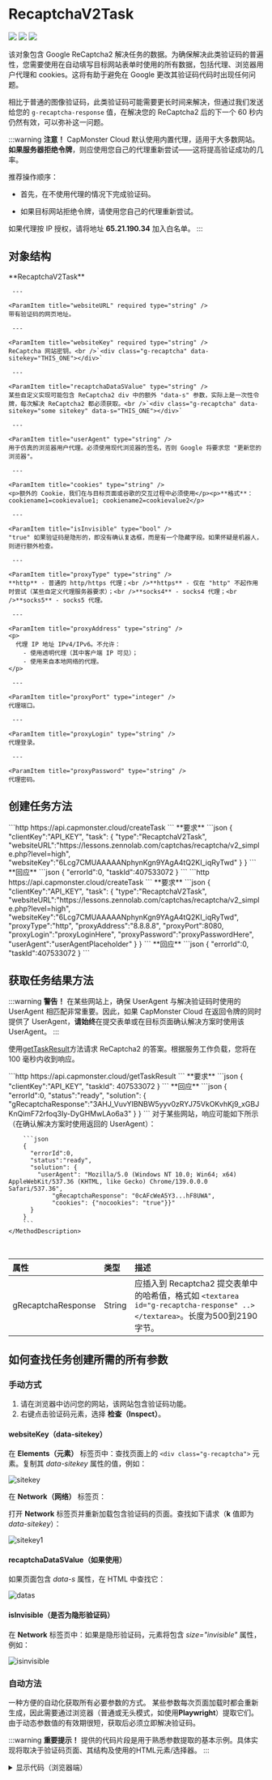 ﻿---
sidebar_position: 0
sidebar_label: RecaptchaV2
---



# RecaptchaV2Task

<PriceBlockWrap>
  <PriceBlock title="RecaptchaV2Task" captchaId="rc2"/>
</PriceBlockWrap>

![](./images/no-captcha/recaptchaV2.png) ![](./images/no-captcha/recaptchaV2_1.png) ![](./images/no-captcha/recaptchaV2_2.png)

该对象包含 Google ReCaptcha2 解决任务的数据。为确保解决此类验证码的普遍性，您需要使用在自动填写目标网站表单时使用的所有数据，包括代理、浏览器用户代理和 cookies。这将有助于避免在 Google 更改其验证码代码时出现任何问题。

相比于普通的图像验证码，此类验证码可能需要更长时间来解决，但通过我们发送给您的 `g-recaptcha-response` 值，在解决您的 ReCaptcha2 后的下一个 60 秒内仍然有效，可以弥补这一问题。

<BlogLink url="https://capmonster.cloud/zh/blog/re-1/how-to-bypass-recaptcha-v2-using-capmonster-cloud"/>

:::warning **注意！**
CapMonster Cloud 默认使用内置代理，适用于大多数网站。
**如果服务器拒绝令牌**，则应使用您自己的代理重新尝试——这将提高验证成功的几率。

推荐操作顺序：

* 首先，在不使用代理的情况下完成验证码。

* 如果目标网站拒绝令牌，请使用您自己的代理重新尝试。

如果代理按 IP 授权，请将地址 **65.21.190.34** 加入白名单。
:::


## 对象结构

  <TabItem value="proxy" label="RecaptchaV2Task (使用代理)" className="bordered-panel">
    <ParamItem title="type" required type="string" />
    **RecaptchaV2Task**

     ---

    <ParamItem title="websiteURL" required type="string" />
    带有验证码的网页地址。

     ---

    <ParamItem title="websiteKey" required type="string" />
    ReCaptcha 网站密钥。<br />`<div class="g-recaptcha" data-sitekey="THIS_ONE"></div>`

     ---

    <ParamItem title="recaptchaDataSValue" type="string" />
    某些自定义实现可能包含 ReCaptcha2 div 中的额外 "data-s" 参数，实际上是一次性令牌，每次解决 ReCaptcha2 都必须获取。<br />`<div class="g-recaptcha" data-sitekey="some sitekey" data-s="THIS_ONE"></div>`

     ---

    <ParamItem title="userAgent" type="string" />
    用于仿真的浏览器用户代理。必须使用现代浏览器的签名，否则 Google 将要求您 "更新您的浏览器"。

     ---

    <ParamItem title="cookies" type="string" />
    <p>额外的 Cookie，我们在与目标页面或谷歌的交互过程中必须使用</p><p>**格式**：cookiename1=cookievalue1; cookiename2=cookievalue2</p>

     ---

    <ParamItem title="isInvisible" type="bool" />
    "true" 如果验证码是隐形的，即没有确认复选框，而是有一个隐藏字段。如果怀疑是机器人，则进行额外检查。

     ---

    <ParamItem title="proxyType" type="string" />
    **http** - 普通的 http/https 代理；<br />**https** - 仅在 "http" 不起作用时尝试（某些自定义代理服务器要求）；<br />**socks4** - socks4 代理；<br />**socks5** - socks5 代理。

     ---

    <ParamItem title="proxyAddress" type="string" />
    <p>
	  代理 IP 地址 IPv4/IPv6。不允许：
		- 使用透明代理（其中客户端 IP 可见）；
		- 使用来自本地网络的代理。
	</p>

     ---

    <ParamItem title="proxyPort" type="integer" />
    代理端口。

     ---

    <ParamItem title="proxyLogin" type="string" />
    代理登录。

     ---

    <ParamItem title="proxyPassword" type="string" />
    代理密码。

  </TabItem>  


## 创建任务方法

<Tabs className="full-width-tabs filled-tabs request-tabs" groupId="captcha-type">
  <TabItem value="proxyless" label="RecaptchaV2Task (无代理)" default className="method-panel">
    <MethodItem>
      ```http
      https://api.capmonster.cloud/createTask
      ```
    </MethodItem>
	<MethodDescription>
		**要求**
		```json
		{
		  "clientKey":"API_KEY",
		  "task": {
			"type":"RecaptchaV2Task",
			"websiteURL":"https://lessons.zennolab.com/captchas/recaptcha/v2_simple.php?level=high",
			"websiteKey":"6Lcg7CMUAAAAANphynKgn9YAgA4tQ2KI_iqRyTwd"
		  }
		}
		```
		**回应**
		```json
		{
		  "errorId":0,
		  "taskId":407533072
		}
		```
	</MethodDescription>
  </TabItem>
  <TabItem value="proxy" label="RecaptchaV2Task (使用代理)" className="method-panel">
	<MethodItem>
	  ```http
	  https://api.capmonster.cloud/createTask
	  ```
	</MethodItem>
	<MethodDescription>
		**要求**
		```json
		{
		  "clientKey":"API_KEY",
		  "task": {
			"type":"RecaptchaV2Task",
			"websiteURL":"https://lessons.zennolab.com/captchas/recaptcha/v2_simple.php?level=high",
			"websiteKey":"6Lcg7CMUAAAAANphynKgn9YAgA4tQ2KI_iqRyTwd",
			"proxyType":"http",
			"proxyAddress":"8.8.8.8",
			"proxyPort":8080,
			"proxyLogin":"proxyLoginHere",
			"proxyPassword":"proxyPasswordHere",
			"userAgent":"userAgentPlaceholder"
		  }
		}
		```
		**回应**
		```json
		{
		  "errorId":0,
		  "taskId":407533072
		}
		```
	</MethodDescription>
  </TabItem>
</Tabs>

## 获取任务结果方法

:::warning **警告！**
在某些网站上，确保 UserAgent 与解决验证码时使用的 UserAgent 相匹配非常重要。因此，如果 CapMonster Cloud 在返回令牌的同时提供了 UserAgent，**请始终**在提交表单或在目标页面确认解决方案时使用该 UserAgent。
:::

使用[getTaskResult](../api/methods/get-task-result.md)方法请求 ReCaptcha2 的答案。根据服务工作负载，您将在 100 毫秒内收到响应。

<TabItem value="proxyless" label="RecaptchaV2Task (without proxy)" default className="method-panel-full">
    <MethodItem>
		```http
		https://api.capmonster.cloud/getTaskResult
		```
    </MethodItem>
    <MethodDescription>
		**要求**
		```json
		{
		  "clientKey":"API_KEY",
		  "taskId": 407533072
		}
		```
		**回应**
		```json
		{
		  "errorId":0,
		  "status":"ready",
		  "solution": {
			"gRecaptchaResponse":"3AHJ_VuvYIBNBW5yyv0zRYJ75VkOKvhKj9_xGBJKnQimF72rfoq3Iy-DyGHMwLAo6a3"
		  }
		}
		```
    对于某些网站，响应可能如下所示（在确认解决方案时使用返回的 UserAgent）：
 
		```json
		{
		  "errorId":0,
		  "status":"ready",
		  "solution": {
			"userAgent": "Mozilla/5.0 (Windows NT 10.0; Win64; x64) AppleWebKit/537.36 (KHTML, like Gecko) Chrome/139.0.0.0 Safari/537.36", 
                "gRecaptchaResponse": "0cAFcWeA5Y3...hF8UWA", 
                "cookies": {"nocookies": "true"}}"
		  }
		}
		```
	</MethodDescription>
</TabItem>

<br />

|**属性**|**类型**|**描述**|
| :- | :- | :- |
|gRecaptchaResponse|String|应插入到 Recaptcha2 提交表单中的哈希值，格式如 `<textarea id="g-recaptcha-response" ..></textarea>`。长度为500到2190字节。|

## 如何查找任务创建所需的所有参数

### 手动方式

1. 请在浏览器中访问您的网站，该网站包含验证码功能。
2. 右键点击验证码元素，选择 **检查（Inspect）**。

#### websiteKey（data-sitekey）

在 **Elements（元素）** 标签页中：查找页面上的 `<div class="g-recaptcha">` 元素。复制其 *data-sitekey* 属性的值，例如：

![sitekey](images\no-captcha\sitekey.png)

在 **Network（网络）** 标签页：

打开 **Network** 标签页并重新加载包含验证码的页面。查找如下请求（**k** 值即为 *data-sitekey*）：

![sitekey1](images\no-captcha\sitekey1.png)

#### recaptchaDataSValue（如果使用）

如果页面包含 *data-s* 属性，在 HTML 中查找它：

![datas](images\no-captcha\data-s.png)

#### isInvisible（是否为隐形验证码）

在 **Network** 标签页中：如果是隐形验证码，元素将包含 *size="invisible"* 属性，例如：

![isinvisible](images\no-captcha\isinvisible.png)

### 自动方法

一种方便的自动化获取所有必要参数的方式。
某些参数每次页面加载时都会重新生成，因此需要通过浏览器（普通或无头模式，如使用**Playwright**）提取它们。
由于动态参数值的有效期很短，获取后必须立即解决验证码。

:::warning **重要提示！**
提供的代码片段是用于熟悉参数提取的基本示例。具体实现将取决于验证码页面、其结构及使用的HTML元素/选择器。
:::

<Tabs className="full-width-tabs filled-tabs request-tabs">
  <TabItem value="js" label="JavaScript" default className="method-panel">
    <details>
      <summary>显示代码（浏览器端）</summary>

      ```js
      (() => {
        const iframeEl = document.querySelector('iframe[src^="https://www.google.com/recaptcha/api2/anchor?"]');
        const captchaUrl = iframeEl?.getAttribute('src');

        if (captchaUrl) {
          const urlParams = new URLSearchParams(captchaUrl.split('?')[1]);
          
          const sitekey = urlParams.get('k');
          const size = urlParams.get('size');
          
          const isInvisible = size === 'invisible';

          const sitekeyEl = document.querySelector('[data-sitekey]');
          const datasEl = document.querySelector('[data-s]');
          const datas = datasEl?.getAttribute('data-s');

          console.log({
            sitekey: sitekey || sitekeyEl?.getAttribute('data-sitekey'),
            datas,
            isInvisible
          });
        }
      })();
      ```
    </details>

    <details>
      <summary>显示代码（Node.js）</summary>

      ```js
      import { chromium } from "playwright";

      (async () => {
        const browser = await chromium.launch({ headless: false });
        const page = await browser.newPage();

        await page.goto("https://example.com");

        await page.waitForSelector('iframe[src^="https://www.google.com/recaptcha/api2/anchor?"]');

        const captchaData = await page.evaluate(() => {
          const iframeEl = document.querySelector('iframe[src^=
          "https://www.google.com/recaptcha/api2/anchor?"]');
          const captchaUrl = iframeEl?.getAttribute("src");

          if (captchaUrl) {
            const urlParams = new URLSearchParams(captchaUrl.split("?")[1]);
            const sitekey = urlParams.get("k");
            const size = urlParams.get("size");
            const isInvisible = size === "invisible";

            const sitekeyEl = document.querySelector("[data-sitekey]");
            const datasEl = document.querySelector("[data-s]");
            const datas = datasEl?.getAttribute("data-s");

            return {
              sitekey: sitekey || sitekeyEl?.getAttribute("data-sitekey"),
              datas,
              isInvisible,
            };
          }
          return null;
        });

        console.log(captchaData);
        await browser.close();
      })();
      ```
    </details>
  </TabItem>

  <TabItem value="python" label="Python" className="method-panel">
    <details>
      <summary>显示代码</summary>

      ```python
      import asyncio
      from urllib.parse import urlparse, parse_qs
      from playwright.async_api import async_playwright

      def parse_recaptcha_url(url):
          parsed_url = urlparse(url)
          params = parse_qs(parsed_url.query)
          sitekey = params.get('k', [None])[0]
          size = params.get('size', [None])[0]
          return sitekey, size == 'invisible'

      async def main():
          async with async_playwright() as p:
              browser = await p.chromium.launch(headless=True)
              page = await browser.new_page()
              await page.goto("https://example.com", timeout=60000)
              captcha_url = await page.locator('iframe[
              src^="https://www.google.com/recaptcha/api2/anchor?"]').get_attribute('src')
              if captcha_url:
                  sitekey, is_invisible = parse_recaptcha_url(captcha_url)
                  print({"sitekey": sitekey, "isInvisible": is_invisible})
              await browser.close()

      asyncio.run(main())
      ```
    </details>
  </TabItem>

  <TabItem value="csharp" label="C#" className="method-panel">
    <details>
      <summary>显示代码</summary>

      ```csharp
      using Microsoft.Playwright;
      using System;
      using System.Linq;
      using System.Threading.Tasks;
      using System.Web;

      class Program
      {
          static (string sitekey, bool isInvisible) ParseRecaptchaUrl(string url)
          {
              var uri = new Uri(url);
              var queryParams = HttpUtility.ParseQueryString(uri.Query);
              return (queryParams["k"], queryParams["size"] == "invisible");
          }

          static async Task Main(string[] args)
          {
              var playwright = await Playwright.CreateAsync();
              var browser = await playwright.Chromium.LaunchAsync(
                new BrowserTypeLaunchOptions { Headless = true });
              var page = await browser.NewPageAsync();
              await page.GotoAsync("https://example.com", new PageGotoOptions { Timeout = 60000 });
              var captchaUrl = await page.Locator(
                "iframe[src^='https://www.google.com/recaptcha/api2/anchor?']").GetAttributeAsync("src");
              if (captchaUrl != null)
              {
                  var (sitekey, isInvisible) = ParseRecaptchaUrl(captchaUrl);
                  Console.WriteLine($"{{\"sitekey\": \"{sitekey}\", \"isInvisible\": {isInvisible}}}");
              }
              await browser.CloseAsync();
          }
      }
      ```
    </details>
  </TabItem>
</Tabs>

## 使用 SDK 库

<Tabs className="full-width-tabs filled-tabs request-tabs" groupId="captcha-type">
  <TabItem value="js" label="JavaScript" default className="method-panel">
    ```js
    // https://github.com/ZennoLab/capmonstercloud-client-js

    import { CapMonsterCloudClientFactory, ClientOptions, RecaptchaV2Request } 
      from '@zennolab_com/capmonstercloud-client';

    document.addEventListener('DOMContentLoaded', async () => {

      const cmcClient = CapMonsterCloudClientFactory.Create(
        new ClientOptions({ clientKey: '<你的 capmonster.cloud API 密钥>' })
      );

      console.log(await cmcClient.getBalance());

      const recaptchaV2Request = new RecaptchaV2Request({
        websiteURL: 'https://lessons.zennolab.com/captchas/recaptcha/v2_simple.php?level=high', // 带有验证码的页面 URL
        websiteKey: '6Lcg7CMUAAAAANphynKgn9YAgA4tQ2KI_iqRyTwd', // 替换为正确的值
      });

      // 代理选项（如需要）
      // 取消注释以下块并填写代理详情

      /*
      const recaptchaV2Request = new RecaptchaV2Request({
        websiteURL: 'https://lessons.zennolab.com/captchas/recaptcha/v2_simple.php?level=high',
        websiteKey: '6Lcg7CMUAAAAANphynKgn9YAgA4tQ2KI_iqRyTwd',
        proxyType: 'http',           // 代理类型: http, https, socks4, socks5
        proxyAddress: '8.8.8.8',     
        proxyPort: 8080,             
        proxyLogin: 'proxyLoginHere',
        proxyPassword: 'proxyPasswordHere',
        userAgent: 'userAgentPlaceholder',
      });
      */

      console.log(await cmcClient.Solve(recaptchaV2Request));
    });
    ```
    <BlogLink url="https://capmonster.cloud/zh/blog/re-1/javascript-recaptcha-v2"/>
  </TabItem>

  <TabItem value="python" label="Python" className="method-panel">
    ```python
    # https://github.com/ZennoLab/capmonstercloud-client-python

    import asyncio
    from capmonstercloudclient import CapMonsterClient, ClientOptions
    from capmonstercloudclient.requests import RecaptchaV2Request

    # 输入你的 CapMonster Cloud API 密钥
    client_options = ClientOptions(api_key="your_api_key")  
    cap_monster_client = CapMonsterClient(options=client_options)

    # 选项 1: 无代理

    recaptcha2_request = RecaptchaV2Request(
        websiteUrl="https://lessons.zennolab.com/captchas/recaptcha/v2_simple.php?level=high",  # 带有验证码的页面 URL
        websiteKey="6Lcg7CMUAAAAANphynKgn9YAgA4tQ2KI_iqRyTwd"  # 替换为正确的值
    )

    # 选项 2: 使用代理
    # 如需使用代理，请取消注释

    # recaptcha2_request = RecaptchaV2Request(
    #     websiteUrl="https://lessons.zennolab.com/captchas/recaptcha/v2_simple.php?level=high",
    #     websiteKey="6Lcg7CMUAAAAANphynKgn9YAgA4tQ2KI_iqRyTwd",
    #     proxyType="http",                
    #     proxyAddress="8.8.8.8",         
    #     proxyPort=8080,                 
    #     proxyLogin="proxyLoginHere",     
    #     proxyPassword="proxyPasswordHere", 
    #     userAgent="userAgentPlaceholder"
    # )

    async def solve_captcha():
        return await cap_monster_client.solve_captcha(recaptcha2_request)

    # 运行
    response = asyncio.run(solve_captcha())
    print(response)
    ```
    <BlogLink url="https://capmonster.cloud/zh/blog/re-1/python-recaptcha-v2"/>
  </TabItem>

  <TabItem value="csharp" label="C#" className="method-panel">
    ```csharp
    // https://github.com/ZennoLab/capmonstercloud-client-dotnet

    using System;
    using System.Threading.Tasks;
    using Zennolab.CapMonsterCloud;
    using Zennolab.CapMonsterCloud.Requests;

    class Program
    {
        static async Task Main(string[] args)
        {
            // 你的 CapMonster Cloud API 密钥
            var clientOptions = new ClientOptions
            {
                ClientKey = "your_api_key"
            };

            var cmCloudClient = CapMonsterCloudClientFactory.Create(clientOptions);

            // 选项 1: 无代理

            var recaptchaV2Request = new RecaptchaV2Request
            {
                WebsiteUrl = "https://lessons.zennolab.com/captchas/recaptcha/v2_simple.php?level=high", // 带有验证码的页面 URL
                WebsiteKey = "6Lcg7CMUAAAAANphynKgn9YAgA4tQ2KI_iqRyTwd"  // 替换为正确的值
            };

            // 选项 2: 使用代理
            // 如需使用代理，请取消注释
            /*
            var recaptchaV2Request = new RecaptchaV2Request
            {
                WebsiteUrl = "https://lessons.zennolab.com/captchas/recaptcha/v2_simple.php?level=high",
                WebsiteKey = "6Lcg7CMUAAAAANphynKgn9YAgA4tQ2KI_iqRyTwd",

                Proxy = new ProxyContainer(
                    "8.8.8.8",        
                    8080,              
                    ProxyType.Http,    
                    "proxyLoginHere", 
                    "proxyPasswordHere"
                )
            };
            */

            var recaptchaV2Result = await cmCloudClient.SolveAsync(recaptchaV2Request);

            Console.WriteLine("验证码结果: " + recaptchaV2Result.Solution.Value);
        }
    }
    ```
    <BlogLink url="https://capmonster.cloud/zh/blog/re-1/c-recaptcha-v2"/>
  </TabItem>
</Tabs>
